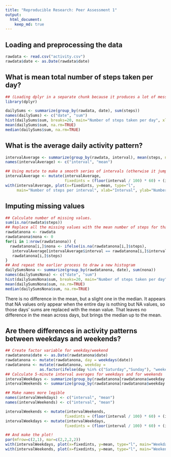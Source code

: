 ```yaml
---
title: "Reproducible Research: Peer Assessment 1"
output: 
  html_document:
    keep_md: true
---
```



## Loading and preprocessing the data

```r
rawdata <- read.csv("activity.csv")
rawdata$date <- as.Date(rawdata$date)
```

## What is mean total number of steps taken per day?

```r
## (Loading dplyr in a separate chunk because it produces a lot of messages on my system.)
library(dplyr)
```

```r
dailySums <- summarize(group_by(rawdata, date), sum(steps))
names(dailySums) <- c("date", "sum")
hist(dailySums$sum, breaks=20, main="Number of steps taken per day", xlab="Number of steps")
mean(dailySums$sum, na.rm=TRUE)
median(dailySums$sum, na.rm=TRUE)
```

## What is the average daily activity pattern?

```r
intervalAverage <- summarize(group_by(rawdata, interval), mean(steps, na.rm=TRUE))
names(intervalAverage) <- c("interval", "mean")

## Using mutate to make a smooth series of intervals (otherwise it jumps from 55 to 100 every hour)
intervalAverage <- mutate(intervalAverage,
                          fixedints = (floor(interval / 100) * 60) + (interval %% 100))
with(intervalAverage, plot(x=fixedints, y=mean, type="l",
     main="Number of steps per interval", xlab="Interval", ylab="Number of steps"))
```

## Imputing missing values

```r
## Calculate number of missing values.
sum(is.na(rawdata$steps))
## Replace all the missing values with the mean number of steps for that interval
rawdatanona <- rawdata
rawdatanona$nona <- 0
for(i in 1:nrow(rawdatanona)) { 
  rawdatanona[i,]$nona <- ifelse(is.na(rawdatanona[i,]$steps),
   intervalAverage[intervalAverage$interval == rawdatanona[i,]$interval,]$mean,
   rawdatanona[i,]$steps)
}
## And repeat the earlier process to draw a new histogram
dailySumsNona <- summarize(group_by(rawdatanona, date), sum(nona))
names(dailySumsNona) <- c("date", "sum")
hist(dailySumsNona$sum, breaks=20, main="Number of steps taken per day", xlab="Number of steps")
mean(dailySumsNona$sum, na.rm=TRUE)
median(dailySumsNona$sum, na.rm=TRUE)
```

There is no difference in the mean, but a slight one in the median. It appears that NA values only appear when the entire day is nothing but NA values, so those days' sums are replaced with the mean value. That leaves no difference in the mean across days, but brings the median up to the mean.

## Are there differences in activity patterns between weekdays and weekends?

```r
## Create factor variable for weekday/weekend
rawdatanona$date <- as.Date(rawdatanona$date)
rawdatanona <- mutate(rawdatanona, day = weekdays(date))
rawdatanona <- mutate(rawdatanona, weekday =
               as.factor(ifelse(day %in% c("Saturday","Sunday"), "weekend", "weekday")))
## Calculate 5-minute interval averages for weekdays and for weekends
intervalWeekdays <- summarize(group_by(rawdatanona[rawdatanona$weekday == "weekday",], interval), mean(nona))
intervalWeekends <- summarize(group_by(rawdatanona[rawdatanona$weekday == "weekend",], interval), mean(nona))

## Make names more legible
names(intervalWeekdays) <- c("interval", "mean")
names(intervalWeekends) <- c("interval", "mean")

intervalWeekends <- mutate(intervalWeekends,
                          fixedints = (floor(interval / 100) * 60) + (interval %% 100))
intervalWeekdays <- mutate(intervalWeekdays,
                          fixedints = (floor(interval / 100) * 60) + (interval %% 100))

## And make the plot!
par(mfrow=c(2,1), mar=c(2,2,2,2))
with(intervalWeekdays, plot(x=fixedints, y=mean, type="l", main="Weekdays"))
with(intervalWeekends, plot(x=fixedints, y=mean, type="l", main="Weekends"))
```
